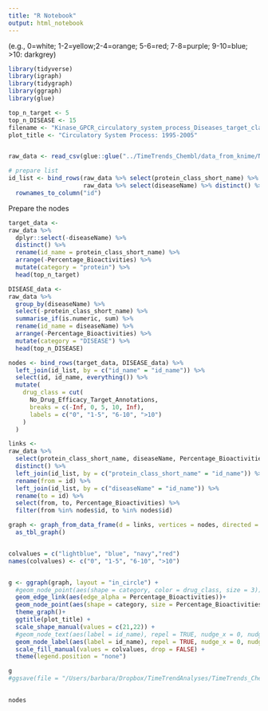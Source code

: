 ```yaml
---
title: "R Notebook"
output: html_notebook
---
```



(e.g., 0=white; 1-2=yellow;2-4=orange; 5-6=red; 7-8=purple; 9-10=blue; >10: darkgrey)

```r
library(tidyverse)
library(igraph)
library(tidygraph)
library(ggraph)
library(glue)

top_n_target <- 5
top_n_DISEASE <- 15
filename <- "Kinase_GPCR_circulatory_system_process_Diseases_target_classes_1995-2005_percent.csv"
plot_title <- "Circulatory System Process: 1995-2005"


raw_data <- read_csv(glue::glue("../TimeTrends_Chembl/data_from_knime/Networks/NEW_percent/",filename)) %>% select(-Target_class_Connectivity)

# prepare list
id_list <- bind_rows(raw_data %>% select(protein_class_short_name) %>% distinct() %>% rename(id_name = protein_class_short_name) %>% mutate(type = "protein"),
                     raw_data %>% select(diseaseName) %>% distinct() %>% rename(id_name = diseaseName) %>%  mutate(type = "DISEASE")) %>% 
  rownames_to_column("id")

```


Prepare the nodes
```r
target_data <- 
raw_data %>% 
  dplyr::select(-diseaseName) %>% 
  distinct() %>% 
  rename(id_name = protein_class_short_name) %>% 
  arrange(-Percentage_Bioactivities) %>% 
  mutate(category = "protein") %>% 
  head(top_n_target)

DISEASE_data <- 
raw_data %>% 
  group_by(diseaseName) %>% 
  select(-protein_class_short_name) %>% 
  summarise_if(is.numeric, sum) %>% 
  rename(id_name = diseaseName) %>% 
  arrange(-Percentage_Bioactivities) %>% 
  mutate(category = "DISEASE") %>% 
  head(top_n_DISEASE)

nodes <- bind_rows(target_data, DISEASE_data) %>% 
  left_join(id_list, by = c("id_name" = "id_name")) %>% 
  select(id, id_name, everything()) %>% 
  mutate(
    drug_class = cut(
      No_Drug_Efficacy_Target_Annotations,
      breaks = c(-Inf, 0, 5, 10, Inf),
      labels = c("0", "1-5", "6-10", ">10")
    )
  )

links <- 
raw_data %>% 
  select(protein_class_short_name, diseaseName, Percentage_Bioactivities) %>% 
  distinct() %>% 
  left_join(id_list, by = c("protein_class_short_name" = "id_name")) %>% 
  rename(from = id) %>% 
  left_join(id_list, by = c("diseaseName" = "id_name")) %>% 
  rename(to = id) %>% 
  select(from, to, Percentage_Bioactivities) %>% 
  filter(from %in% nodes$id, to %in% nodes$id)

graph <- graph_from_data_frame(d = links, vertices = nodes, directed = FALSE) %>% 
  as_tbl_graph()


colvalues = c("lightblue", "blue", "navy","red")
names(colvalues) <- c("0", "1-5", "6-10", ">10")


g <- ggraph(graph, layout = "in_circle") +
  #geom_node_point(aes(shape = category, color = drug_class, size = 3)) +
  geom_edge_link(aes(edge_alpha = Percentage_Bioactivities))+
  geom_node_point(aes(shape = category, size = Percentage_Bioactivities, fill = drug_class)) +
  theme_graph()+
  ggtitle(plot_title) +
  scale_shape_manual(values = c(21,22)) +
  #geom_node_text(aes(label = id_name), repel = TRUE, nudge_x = 0, nudge_y = -0.05) +
  geom_node_label(aes(label = id_name), repel = TRUE, nudge_x = 0, nudge_y = 0, label.padding = unit(0.15,"lines")) +
  scale_fill_manual(values = colvalues, drop = FALSE) +
  theme(legend.position = "none")

g
#ggsave(file = "/Users/barbara/Dropbox/TimeTrendAnalyses/TimeTrends_Chembl/Results/Networks/Network_immune_system_process_P1.tiff", dpi = 300, device = "tiff")
 
```


```r
nodes
```




